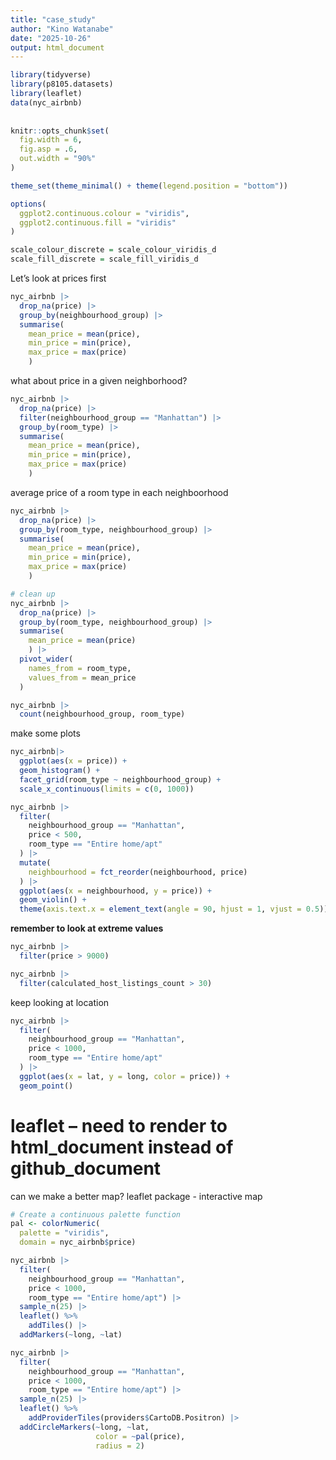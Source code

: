 ```yaml
---
title: "case_study"
author: "Kino Watanabe"
date: "2025-10-26"
output: html_document
---
```


```r
library(tidyverse)
library(p8105.datasets)
library(leaflet)
data(nyc_airbnb)
     
     
knitr::opts_chunk$set(
  fig.width = 6,
  fig.asp = .6,
  out.width = "90%"
)

theme_set(theme_minimal() + theme(legend.position = "bottom"))

options(
  ggplot2.continuous.colour = "viridis",
  ggplot2.continuous.fill = "viridis"
)

scale_colour_discrete = scale_colour_viridis_d
scale_fill_discrete = scale_fill_viridis_d
```

Let's look at prices first
```r
nyc_airbnb |> 
  drop_na(price) |> 
  group_by(neighbourhood_group) |> 
  summarise(
    mean_price = mean(price),
    min_price = min(price),
    max_price = max(price)
    )
```
what about price in a given neighborhood?
```r
nyc_airbnb |> 
  drop_na(price) |> 
  filter(neighbourhood_group == "Manhattan") |> 
  group_by(room_type) |>  
  summarise(
    mean_price = mean(price),
    min_price = min(price),
    max_price = max(price)
    )
```

average price of a room type in each neighboorhood 
```r
nyc_airbnb |> 
  drop_na(price) |> 
  group_by(room_type, neighbourhood_group) |>  
  summarise(
    mean_price = mean(price),
    min_price = min(price),
    max_price = max(price)
    )

# clean up 
nyc_airbnb |> 
  drop_na(price) |> 
  group_by(room_type, neighbourhood_group) |>  
  summarise(
    mean_price = mean(price)
    ) |> 
  pivot_wider(
    names_from = room_type,
    values_from = mean_price
  )
```


```r
nyc_airbnb |> 
  count(neighbourhood_group, room_type)
```

make some plots
```r
nyc_airbnb|> 
  ggplot(aes(x = price)) +
  geom_histogram() +
  facet_grid(room_type ~ neighbourhood_group) +
  scale_x_continuous(limits = c(0, 1000))
```


```r
nyc_airbnb |> 
  filter(
    neighbourhood_group == "Manhattan",
    price < 500, 
    room_type == "Entire home/apt"
  ) |> 
  mutate(
    neighbourhood = fct_reorder(neighbourhood, price)
  ) |> 
  ggplot(aes(x = neighbourhood, y = price)) +
  geom_violin() +
  theme(axis.text.x = element_text(angle = 90, hjust = 1, vjust = 0.5))
```

**remember to look at extreme values**

```r
nyc_airbnb |> 
  filter(price > 9000)
```
```r
nyc_airbnb |> 
  filter(calculated_host_listings_count > 30)
```


keep looking at location
```r
nyc_airbnb |> 
  filter(
    neighbourhood_group == "Manhattan",
    price < 1000, 
    room_type == "Entire home/apt"
  ) |> 
  ggplot(aes(x = lat, y = long, color = price)) +
  geom_point()
```

# leaflet -- need to render to html_document instead of github_document

can we make a better map? leaflet package - interactive map
```r
# Create a continuous palette function
pal <- colorNumeric(
  palette = "viridis",
  domain = nyc_airbnb$price)

nyc_airbnb |> 
  filter(
    neighbourhood_group == "Manhattan",
    price < 1000, 
    room_type == "Entire home/apt") |> 
  sample_n(25) |> 
  leaflet() %>% 
    addTiles() |> 
  addMarkers(~long, ~lat)

nyc_airbnb |> 
  filter(
    neighbourhood_group == "Manhattan",
    price < 1000, 
    room_type == "Entire home/apt") |> 
  sample_n(25) |> 
  leaflet() %>% 
    addProviderTiles(providers$CartoDB.Positron) |> 
  addCircleMarkers(~long, ~lat,
                   color = ~pal(price),
                   radius = 2)
```

